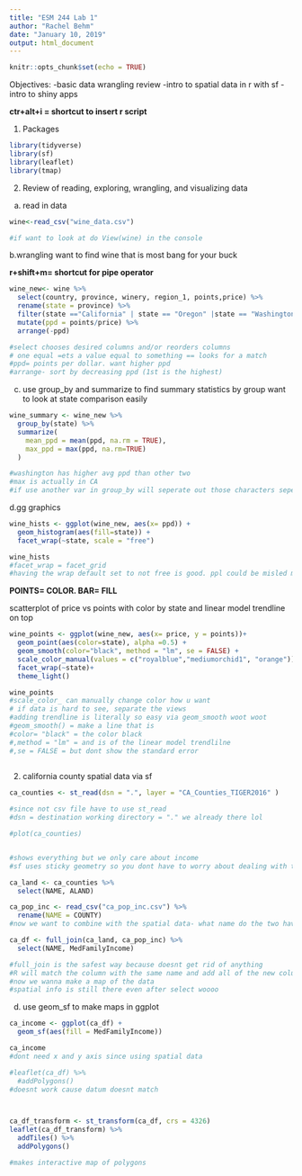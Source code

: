 ```yaml
---
title: "ESM 244 Lab 1"
author: "Rachel Behm"
date: "January 10, 2019"
output: html_document
---
```


```r
knitr::opts_chunk$set(echo = TRUE)
```

Objectives:
-basic data wrangling review
-intro to spatial data in r with sf
-intro to shiny apps


**ctr+alt+i = shortcut to insert r script**

1. Packages
```r
library(tidyverse)
library(sf)
library(leaflet)
library(tmap)
```

2. Review of reading, exploring, wrangling, and visualizing data
a. read in data
```r
wine<-read_csv("wine_data.csv")

#if want to look at do View(wine) in the console
```

b.wrangling
want to find wine that is most bang for your buck

**r+shift+m= shortcut for pipe operator**
```r
wine_new<- wine %>% 
  select(country, province, winery, region_1, points,price) %>% 
  rename(state = province) %>% 
  filter(state =="California" | state == "Oregon" |state == "Washington") %>% 
  mutate(ppd = points/price) %>% 
  arrange(-ppd)

#select chooses desired columns and/or reorders columns
# one equal =ets a value equal to something == looks for a match
#ppd= points per dollar. want higher ppd
#arrange- sort by decreasing ppd (1st is the highest)
```


c. use group_by and summarize to find summary statistics by group
want to look at state comparison easily
```r
wine_summary <- wine_new %>% 
  group_by(state) %>%
  summarize(
    mean_ppd = mean(ppd, na.rm = TRUE),
    max_ppd = max(ppd, na.rm=TRUE)
  )

#washington has higher avg ppd than other two
#max is actually in CA
#if use another var in group_by will seperate out those characters seperately
```

d.gg graphics
```r
wine_hists <- ggplot(wine_new, aes(x= ppd)) +
  geom_histogram(aes(fill=state)) +
  facet_wrap(~state, scale = "free")

wine_hists
#facet_wrap = facet_grid
#having the wrap default set to not free is good. ppl could be misled make sure to be clear if change
```
**POINTS= COLOR. BAR= FILL** 

scatterplot of price vs points with color by state and linear model trendline on top
```r
wine_points <- ggplot(wine_new, aes(x= price, y = points))+
  geom_point(aes(color=state), alpha =0.5) +
  geom_smooth(color="black", method = "lm", se = FALSE) +
  scale_color_manual(values = c("royalblue","mediumorchid1", "orange")) +
  facet_wrap(~state)+
  theme_light()

wine_points
#scale_color_ can manually change color how u want
# if data is hard to see, separate the views
#adding trendline is literally so easy via geom_smooth woot woot
#geom_smooth() = make a line that is
#color= "black" = the color black
#,method = "lm" = and is of the linear model trendlilne
#,se = FALSE = but dont show the standard error
 
```
 
 2. california county spatial data via sf
```r
ca_counties <- st_read(dsn = ".", layer = "CA_Counties_TIGER2016" )

#since not csv file have to use st_read
#dsn = destination working directory = "." we already there lol

#plot(ca_counties)


#shows everything but we only care about income
#sf uses sticky geometry so you dont have to worry about dealing with that thank you based god

ca_land <- ca_counties %>%
  select(NAME, ALAND)

ca_pop_inc <- read_csv("ca_pop_inc.csv") %>%
  rename(NAME = COUNTY)
#now we want to combine with the spatial data- what name do the two have in common? they have names but the title doesnt match, we have to fix that. everything has to match even the values

ca_df <- full_join(ca_land, ca_pop_inc) %>% 
  select(NAME, MedFamilyIncome)

#full_join is the safest way because doesnt get rid of anything
#R will match the column with the same name and add all of the new columns to make new df
#now we wanna make a map of the data
#spatial info is still there even after select woooo

```
 
d. use geom_sf to make maps in ggplot
```r
ca_income <- ggplot(ca_df) +
  geom_sf(aes(fill = MedFamilyIncome))

ca_income
#dont need x and y axis since using spatial data

#leaflet(ca_df) %>% 
  #addPolygons()
#doesnt work cause datum doesnt match



ca_df_transform <- st_transform(ca_df, crs = 4326)
leaflet(ca_df_transform) %>% 
  addTiles() %>%
  addPolygons()

#makes interactive map of polygons
```

